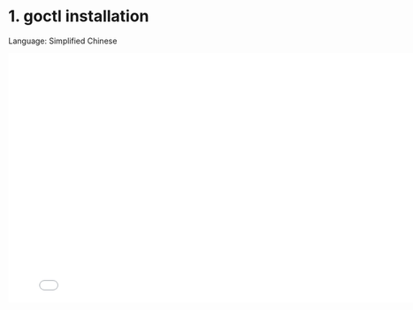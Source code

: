 # 1. goctl installation

Language: Simplified Chinese

<iframe src="//player.bilibili.com/player.html?bvid=BV1Fr4y177Jf&page=1"
    width="800"
    height="450"
    frameborder="0"
    allowfullscreen
    scrolling="no"
    border="0"
    framespacing="0"
    allowfullscreen="true">
</iframe>
